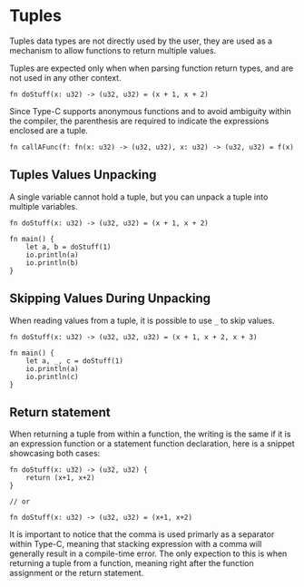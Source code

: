 
# Tuples

Tuples data types are not directly used by the user, they are used as a mechanism to allow functions to return multiple values.

Tuples are expected only when when parsing function return types, and are not used in any other context.

```tc
fn doStuff(x: u32) -> (u32, u32) = (x + 1, x + 2)
```

Since Type-C supports anonymous functions and to avoid ambiguity within the compiler, the parenthesis are required to indicate the expressions enclosed are a tuple.

```tc
fn callAFunc(f: fn(x: u32) -> (u32, u32), x: u32) -> (u32, u32) = f(x)
```

## Tuples Values Unpacking
A single variable cannot hold a tuple, but you can unpack a tuple into multiple variables.

```tc
fn doStuff(x: u32) -> (u32, u32) = (x + 1, x + 2)

fn main() {
    let a, b = doStuff(1)
    io.println(a)
    io.println(b)
}
```

## Skipping Values During Unpacking

When reading values from a tuple, it is possible to use `_` to skip values.

```tc
fn doStuff(x: u32) -> (u32, u32, u32) = (x + 1, x + 2, x + 3)

fn main() {
    let a, _, c = doStuff(1)
    io.println(a)
    io.println(c)
}
```

## Return statement

When returning a tuple from within a function, the writing is the same if it is an expression function or a statement function declaration, here is a snippet showcasing both cases:

```tc
fn doStuff(x: u32) -> (u32, u32) {
    return (x+1, x+2)
}

// or

fn doStuff(x: u32) -> (u32, u32) = (x+1, x+2)
```

It is important to notice that the comma is used primarly as a separator within Type-C, meaning that stacking expression with a comma will generally result in a compile-time error. The only expection to this 
is when returning a tuple from a function, meaning right after the function assignment or the return statement.